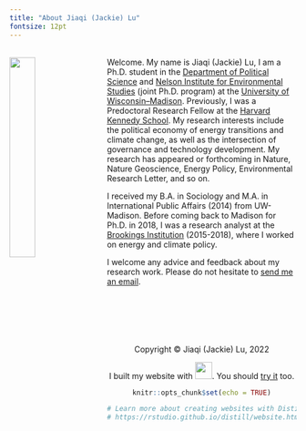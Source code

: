 ```yaml
---
title: "About Jiaqi (Jackie) Lu"
fontsize: 12pt
---
```

<br>
<img src="jlu.jpg" style="width:30%; margin-right: 20px" align="left">
Welcome. My name is Jiaqi (Jackie) Lu, I am a Ph.D. student in the [Department of Political Science](https://polisci.wisc.edu/) and [Nelson Institute for Environmental Studies](https://nelson.wisc.edu/) (joint Ph.D. program) at the [University of Wisconsin–Madison](https://www.wisc.edu/). Previously, I was a Predoctoral Research Fellow at the [Harvard Kennedy School](https://www.belfercenter.org/). My research interests include the political economy of energy transitions and climate change, as well as the intersection of governance and technology development. My research has appeared or forthcoming in Nature, Nature Geoscience, Energy Policy, Environmental Research Letter, and so on. 

I received my B.A. in Sociology and M.A. in International Public Affairs (2014) from UW-Madison. Before coming back to Madison for Ph.D. in 2018, I was a research analyst at the [Brookings Institution](https://www.brookings.edu/) (2015-2018), where I worked on energy and climate policy. 

I welcome any advice and feedback about my research work. Please do not hesitate to [send me an email](mailto:jackie.lu@wisc.edu).
<br>
<br>
<br>
<br>
<br>
<br>
<br>
<center> Copyright © Jiaqi (Jackie) Lu, 2022
<center>  I built my website with <img src="images/rstudio-logo.png" width="30">. You should [try it](https://rmarkdown.rstudio.com/) too.
```r
knitr::opts_chunk$set(echo = TRUE)

# Learn more about creating websites with Distill at:
# https://rstudio.github.io/distill/website.html

```
